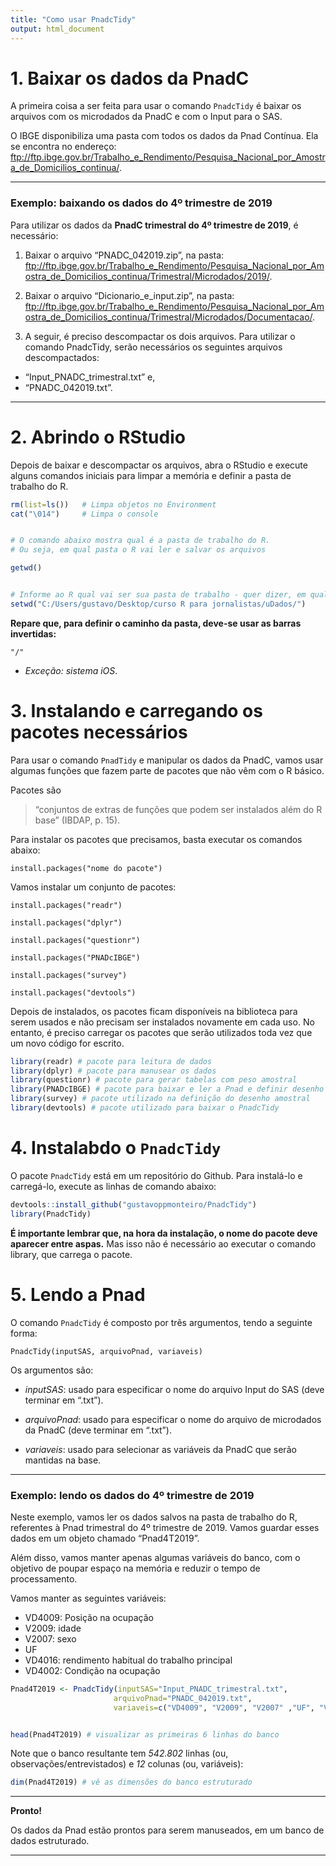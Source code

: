 ---
title: "Como usar PnadcTidy"
output: html_document
---

# 1. Baixar os dados da PnadC


A primeira coisa a ser feita para usar o comando `PnadcTidy` é baixar os arquivos com os microdados da PnadC e com o Input para o SAS.

O IBGE disponibiliza uma pasta com todos os dados da Pnad Contínua. Ela se encontra no endereço: <ftp://ftp.ibge.gov.br/Trabalho_e_Rendimento/Pesquisa_Nacional_por_Amostra_de_Domicilios_continua/>.



***


### Exemplo: baixando os dados do 4º trimestre de 2019
Para utilizar os dados da __PnadC trimestral do 4º trimestre de 2019__, é necessário:

1. Baixar o arquivo "PNADC_042019.zip", na pasta: <ftp://ftp.ibge.gov.br/Trabalho_e_Rendimento/Pesquisa_Nacional_por_Amostra_de_Domicilios_continua/Trimestral/Microdados/2019/>.

2. Baixar o arquivo "Dicionario_e_input.zip", na pasta: <ftp://ftp.ibge.gov.br/Trabalho_e_Rendimento/Pesquisa_Nacional_por_Amostra_de_Domicilios_continua/Trimestral/Microdados/Documentacao/>.

3. A seguir, é preciso descompactar os dois arquivos. Para utilizar o comando PnadcTidy, serão necessários os seguintes arquivos descompactados:
- "Input_PNADC_trimestral.txt" e,
- "PNADC_042019.txt".



***


# 2. Abrindo o RStudio


Depois de baixar e descompactar os arquivos, abra o RStudio e execute alguns comandos iniciais para limpar a memória e definir a pasta de trabalho do R.

```{r, echo=T,  message=FALSE}

rm(list=ls())   # Limpa objetos no Environment
cat("\014")     # Limpa o console


# O comando abaixo mostra qual é a pasta de trabalho do R.
# Ou seja, em qual pasta o R vai ler e salvar os arquivos

getwd()


# Informe ao R qual vai ser sua pasta de trabalho - quer dizer, em qual pasta estão os arquivos baixados da PnadC. Eu vou alterar para a pasta uDados.
setwd("C:/Users/gustavo/Desktop/curso R para jornalistas/uDados/")


```

**Repare que, para definir o caminho da pasta, deve-se usar as barras invertidas:**

`"/"`

- *Exceção: sistema iOS*.



# 3. Instalando e carregando os pacotes necessários


Para usar o comando `PnadTidy` e manipular os dados da PnadC, vamos usar algumas funções que fazem parte de pacotes que não vêm com o R básico.

Pacotes são 

> "conjuntos de extras de funções que podem ser instalados além do R base" (IBDAP, p. 15).


Para instalar os pacotes que precisamos, basta executar os comandos abaixo:


`install.packages("nome do pacote")`


Vamos instalar um conjunto de pacotes:



`install.packages("readr")`

`install.packages("dplyr")`

`install.packages("questionr")`

`install.packages("PNADcIBGE")`

`install.packages("survey")`

`install.packages("devtools")`




Depois de instalados, os pacotes ficam disponíveis na biblioteca para serem usados e não precisam ser instalados novamente em cada uso. No entanto, é preciso carregar os pacotes que serão utilizados toda vez que um novo código for escrito.  

```{r, echo=T,  message=FALSE}

library(readr) # pacote para leitura de dados
library(dplyr) # pacote para manusear os dados
library(questionr) # pacote para gerar tabelas com peso amostral
library(PNADcIBGE) # pacote para baixar e ler a Pnad e definir desenho amostral
library(survey) # pacote utilizado na definição do desenho amostral
library(devtools) # pacote utilizado para baixar o PnadcTidy

```





# 4. Instalabdo o `PnadcTidy`


O pacote `PnadcTidy` está em um repositório do Github. Para instalá-lo e carregá-lo, execute as linhas de comando abaixo:


```{r, echo=T, message=FALSE}

devtools::install_github("gustavoppmonteiro/PnadcTidy")
library(PnadcTidy)

```



**É importante lembrar que, na hora da instalação, o nome do pacote deve aparecer entre aspas.** Mas isso não é necessário ao executar o comando library, que carrega o pacote.




# 5. Lendo a Pnad


O comando `PnadcTidy` é composto por três argumentos, tendo a seguinte forma:

`PnadcTidy(inputSAS, arquivoPnad, variaveis)`


Os argumentos são:


* *inputSAS*: usado para especificar o nome do arquivo Input do SAS (deve terminar em ".txt").

* *arquivoPnad*: usado para especificar o nome do arquivo de microdados da PnadC (deve terminar em ".txt").

* *variaveis*: usado para selecionar as variáveis da PnadC que serão mantidas na base.
        
       


***

### Exemplo: lendo os dados do 4º trimestre de 2019


Neste exemplo, vamos ler os dados salvos na pasta de trabalho do R, referentes à Pnad trimestral do 4º trimestre de 2019. Vamos guardar esses dados em um objeto chamado "Pnad4T2019".


Além disso, vamos manter apenas algumas variáveis do banco, com o objetivo de poupar espaço na memória e reduzir o tempo de processamento.

Vamos manter as seguintes variáveis:

* VD4009: Posição na ocupação 
* V2009: idade
* V2007: sexo
* UF
* VD4016: rendimento habitual do trabalho principal
* VD4002: Condição na ocupação



```{r, echo=T, message=FALSE, warning=FALSE}

Pnad4T2019 <- PnadcTidy(inputSAS="Input_PNADC_trimestral.txt", 
                       arquivoPnad="PNADC_042019.txt", 
                       variaveis=c("VD4009", "V2009", "V2007" ,"UF", "VD4016", "VD4002"))


head(Pnad4T2019) # visualizar as primeiras 6 linhas do banco


```


Note que o banco resultante tem *542.802* linhas (ou, observações/entrevistados) e *12* colunas (ou, variáveis):

```{r, echo=T, message=FALSE, warning=FALSE}

dim(Pnad4T2019) # vê as dimensões do banco estruturado

```


***


**Pronto!**


Os dados da Pnad estão prontos para serem manuseados, em um banco de dados estruturado.


***
